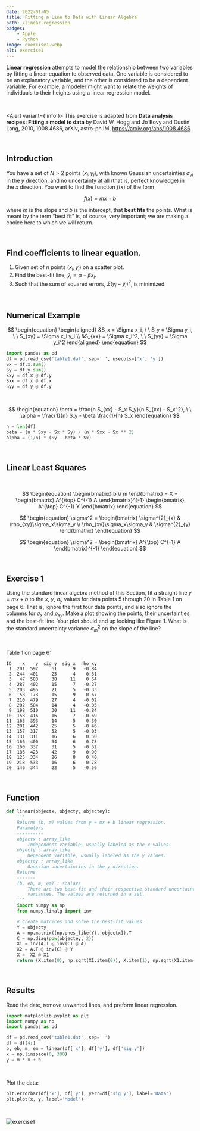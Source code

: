 ```yaml
---
date: 2022-01-05
title: Fitting a Line to Data with Linear Algebra
path: /linear-regression
badges:
    - Apple
    - Python
image: exercise1.webp
alt: exercise1
---
```



**Linear regression** attempts to model the relationship between two variables by fitting a linear equation to observed data. One variable is considered to be an explanatory variable, and the other is considered to be a dependent variable. For example, a modeler might want to relate the weights of individuals to their heights using a linear regression model.

<br/>

<Alert variant={'info'}>
    This exercise is adapted from <strong>Data analysis recipes: Fitting a model to data</strong> by David W. Hogg and Jo Bovy and Dustin Lang, 2010, 1008.4686, arXiv, astro-ph.IM, https://arxiv.org/abs/1008.4686.
</Alert>

<br/>

## Introduction

You have a set of $N > 2$ points ($x_i, y_i)$, with known Gaussian uncertainties $\sigma_{yi}$ in the $y$ direction, and no uncertainty at all (that is, perfect knowledge) in the $x$ direction. You want to find the function $f(x)$ of the form

$$
\begin{equation}
f(x) = mx + b
\end{equation}
$$

where $m$ is the slope and $b$ is the intercept, that **best fits** the points. What is meant by the term “best fit” is, of course, very important; we are making a choice here to which we will return.

<br/>

## Find coefficients to linear equation.

1. Given set of $n$ points $(x_i, y_i)$ on a scatter plot.
2. Find the best-fit line, $\hat{y}_i= \alpha + \beta x_i$.
3. Such that the sum of squared errors, $\Sigma (y_i - \hat{y}_i)^2$, is minimized.

<br/>

## Numerical Example

$$
\begin{equation}
\begin{aligned}
&S_x = \Sigma x_i, \ \ S_y = \Sigma y_i, \ \ S_{xy} = \Sigma x_i y_i \\
&S_{xx} = \Sigma x_i^2, \ \ S_{yy} = \Sigma y_i^2
\end{aligned}
\end{equation}
$$

```python
import pandas as pd
df = pd.read_csv('table1.dat', sep=' ', usecols=['x', 'y'])
Sx = df.x.sum()
Sy = df.y.sum()
Sxy = df.x @ df.y
Sxx = df.x @ df.x
Syy = df.y @ df.y
```

<br/>

$$
\begin{equation}
\beta = \frac{n S_{xx} - S_x S_y}{n S_{xx} - S_x^2}, \ \ \alpha = \frac{1}{n} S_y - \beta \frac{1}{n} S_x
\end{equation}
$$

```python
n = len(df)
beta = (n * Sxy - Sx * Sy) / (n * Sxx - Sx ** 2)
alpha = (1/n) * (Sy - beta * Sx)
```

<br/>

## Linear Least Squares

<br/>

$$
\begin{equation}
\begin{bmatrix}
   b \\
   m
\end{bmatrix}
= X =
\begin{bmatrix}
    A^{\top} C^{-1} A
\end{bmatrix}^{-1}
\begin{bmatrix}
    A^{\top} C^{-1} Y
\end{bmatrix}
\end{equation}
$$

$$
\begin{equation}
\sigma^2 = 
\begin{bmatrix}
    \sigma^{2}_{x} & \rho_{xy}\sigma_x\sigma_y \\
    \rho_{xy}\sigma_x\sigma_y & \sigma^{2}_{y}
\end{bmatrix}
\end{equation}
$$

$$
\begin{equation}
\sigma^2 = 
\begin{bmatrix}
    A^{\top} C^{-1} A
\end{bmatrix}^{-1}
\end{equation}
$$

<br/>

## Exercise 1

Using the standard linear algebra method of this Section, fit a straight line $y = mx + b$ to the $x$, $y$, $\sigma_y$ values for data points 5 through 20 in Table 1 on page 6. That is, ignore the first four data points, and also ignore the columns for $\sigma_x$ and $\rho_{xy}$. Make a plot showing the points, their uncertainties, and the best-fit line. Your plot should end up looking like Figure 1. What is the standard uncertainty variance $\sigma^2_m$ on the slope of the line?

<br/>

Table 1 on page 6:
```atom
ID    x    y  sig_y  sig_x  rho_xy
 1  201  592     61      9   -0.84
 2  244  401     25      4    0.31
 3   47  583     38     11    0.64
 4  287  402     15      7   -0.27
 5  203  495     21      5   -0.33
 6   58  173     15      9    0.67
 7  210  479     27      4   -0.02
 8  202  504     14      4   -0.05
 9  198  510     30     11   -0.84
10  158  416     16      7   -0.69
11  165  393     14      5    0.30
12  201  442     25      5   -0.46
13  157  317     52      5   -0.03
14  131  311     16      6    0.50
15  166  400     34      6    0.73
16  160  337     31      5   -0.52
17  186  423     42      9    0.90
18  125  334     26      8    0.40
19  218  533     16      6   -0.78
20  146  344     22      5   -0.56
```

<br/>

## Function

```python
def linear(objectx, objecty, objectey):
    '''
    Returns (b, m) values from y = mx + b linear regression.
    Parameters
    ----------
    objectx : array_like
        Independent variable, usually labeled as the x values.
    objecty : array_like
        Dependent variable, usually labeled as the y values.
    objectey : array_like
        Gaussian uncertainties in the y direction.
    Returns
    -------
    (b, eb, m, em) : scalars
        There are two best-fit and their respective standard uncertainty
        variances. The values are returned in a set.
    '''
    import numpy as np
    from numpy.linalg import inv

    # Create matrices and solve the best-fit values.
    Y = objecty
    A = np.matrix([np.ones_like(Y), objectx]).T
    C = np.diag(pow(objectey, 2))
    X1 = inv(A.T @ inv(C) @ A)
    X2 = A.T @ inv(C) @ Y
    X =  X2 @ X1
    return (X.item(0), np.sqrt(X1.item(0)), X.item(1), np.sqrt(X1.item(3)))
```

<br/>

## Results

Read the date, remove unwanted lines, and preform linear regression.

```python
import matplotlib.pyplot as plt
import numpy as np
import pandas as pd

df = pd.read_csv('table1.dat', sep=' ')
df = df[4:]
b, eb, m, em = linear(df['x'], df['y'], df['sig_y'])
x = np.linspace(0, 300)
y = m * x + b
```

<br/>

Plot the data:

```python
plt.errorbar(df['x'], df['y'], yerr=df['sig_y'], label='Data')
plt.plot(x, y, label='Model')
```

<br/>

![exercise1](exercise1.png)
